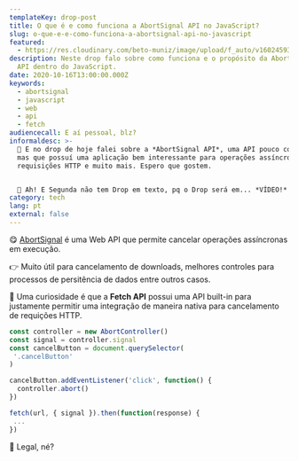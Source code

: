 ```yaml
---
templateKey: drop-post
title: O que é e como funciona a AbortSignal API no JavaScript?
slug: o-que-e-e-como-funciona-a-abortsignal-api-no-javascript
featured:
  - https://res.cloudinary.com/beto-muniz/image/upload/f_auto/v1602459313/Titulo_Image_Site_2_cppizm.jpg
description: Neste drop falo sobre como funciona e o propósito da AbortSignal
  API dentro do JavaScript.
date: 2020-10-16T13:00:00.000Z
keywords:
  - abortsignal
  - javascript
  - web
  - api
  - fetch
audiencecall: E aí pessoal, blz?
informaldesc: >-
  💜 E no drop de hoje falei sobre a *AbortSignal API*, uma API pouco comentada,
  mas que possuí uma aplicação bem interessante para operações assíncronas como
  requisições HTTP e muito mais. Espero que gostem.


  🌟 Ah! E Segunda não tem Drop em texto, pq o Drop será em... *VÍDEO!* ⚡️ 
category: tech
lang: pt
external: false
---
```


<Drop>

😋 [AbortSignal](https://developer.mozilla.org/en-US/docs/Web/API/AbortSignal) é uma Web API que permite cancelar operações assíncronas em execução.

👉 Muito útil para cancelamento de downloads, melhores controles para processos de persitência de dados entre outros casos.

🤔 Uma curiosidade é que a **Fetch API** possui uma API built-in para justamente permitir uma integração de maneira nativa para cancelamento de requições HTTP.

```javascript
const controller = new AbortController()
const signal = controller.signal
const cancelButton = document.querySelector(
 '.cancelButton'
)

cancelButton.addEventListener('click', function() {
  controller.abort()
})

fetch(url, { signal }).then(function(response) {
 ...
})
```

🤩 Legal, né?

</Drop>